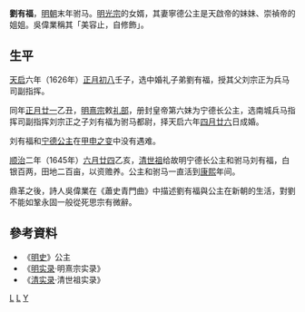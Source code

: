 {{Not|刘友福}}

'''劉有福'''，[[明朝|明朝]]末年驸马。[[明光宗|明光宗]]的女婿，其妻寧德公主是天啟帝的妹妹、崇禎帝的姐姐。吳偉業稱其「美容止，自修飾」。

==生平==

[[天启|天启]]六年（1626年）[[正月初八|正月初八]]壬子，选中婚礼子弟劉有福，授其父刘宗正为兵马司副指挥。

同年[[正月廿一|正月廿一]]乙丑，[[明熹宗|明熹宗]]敕[[礼部|礼部]]，册封皇帝第六妹为宁德长公主，选南城兵马指挥司副指挥刘宗正之子刘有福为驸马都尉，择天启六年[[四月廿六|四月廿六]]日成婚。

刘有福和[[宁德公主|宁德公主]]在[[甲申之变|甲申之变]]中没有遇难。

[[顺治|顺治]]二年（1645年）[[六月廿四|六月廿四]]乙亥，[[顺治帝|清世祖]]给故明宁德长公主和驸马刘有福，白银百两，田地二百亩，以资赡养。公主和驸马一直活到[[康熙|康熙]]年间。

鼎革之後，詩人吳偉業在《蕭史青門曲》中描述劉有福與公主在新朝的生活，對劉不能如鞏永固一般從死思宗有微辭。

== 參考資料 ==
* 《[[明史|明史]]》公主
* 《[[明实录|明实录]]·明熹宗实录》
* 《[[清实录|清实录]]·清世祖实录》

{{明朝人物小作品}}

[[Category:明朝驸马都尉|L]]
[[Category:清朝人|L]]
[[Category:刘姓|Y]]